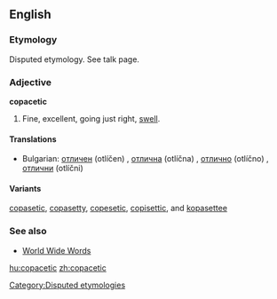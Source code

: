==English==
===Etymology===
Disputed etymology. See talk page.

===Adjective===
'''copacetic'''

#Fine, excellent, going just right, [[swell]].

====Translations====
*Bulgarian: [[отличен]] (otlíčen) {{m}}, [[отлична]] (otlíčna) {{f}}, [[отлично]] (otlíčno) {{n}}, [[отлични]] (otlíčni) {{p}}

====Variants====
[[copasetic]], [[copasetty]], [[copesetic]], [[copisettic]], and [[kopasettee]]

===See also===
*[http://www.quinion.com/words/weirdwords/ww-cop1.htm World Wide Words]

[[Category:Disputed etymologies]]

[[hu:copacetic]]
[[zh:copacetic]]